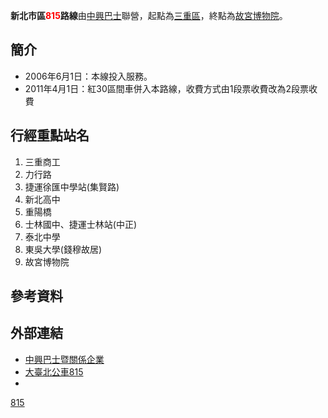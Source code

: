 {{Infobox Bus Route
| number = 新北市區<font color="red">815</font>路線
| image =[[File:中興巴士797-FR_815.jpg|350px]]
| bgcolor = white
| fontcolor = red
| system = 新北市區
| manager = 新北市政府交通局運輸管理科
| operator = <!-- 注释出：[[File:CSGroupBusLogo.svg|50px]] -->中興巴士
| garage = 三重站
| garage1 =
| vehicle =
| start = 三重
| via = {{BS-map
|title=新北市區公車815路線站牌
|legend=0
|lua=1
|collapse =
|map=
KBHFa~~ 三重站
BHF~~ 仙公廟
BHF~~ 博愛新村
BHF~~ 三重商工（中正北路）
BHF~~ 忠孝路
BHF~~ 力行路
BHF~~ 永福街口
BHF~~ 義天宮
BHF~~ 幸福戲院
uBS2+l\uBS2+r
[[File:The_seal_of_Department_of_Rapid_Transit_Systems,_Taipei_City_Government_20140108.svg|20px]]捷運徐匯中學站! !uBHF(R)f\uBHF(L)g~~徐匯中學
uBS2l\uBS2r
uBHF~~ [[File:The_seal_of_Department_of_Rapid_Transit_Systems,_Taipei_City_Government_20140108.svg|20px]]捷運徐匯中學站（集賢路）
uBHF~~ 尼加拉瓜公園
uBHF~~ 集賢路
uBHF~~ 五華街口
uBHF~~ 分子尾
uBHF~~ 新北高中
uBHF~~ 五華國小
uhKRZWae~~ 重陽橋
uBHF~~ 重陽橋
uhKRZWae~~ 百齡橋
uBHF~~ 陽明高中
uBHF~~ 士林區行政中心（中正）
uBHF~~ 士林國中
uBHF~~ [[File:The_seal_of_Department_of_Rapid_Transit_Systems,_Taipei_City_Government_20140108.svg|20px]]捷運士林站（中正）
BHF~~ 福林國小
BHF~~ 士林官邸
BHF~~ 泰北中學
BHF~~ 雙溪公園
BHF~~ 梅林新村
BHF~~ 東吳大學（錢穆故居）
BHF(L)g~~ 中影文化城
BHF(L)g~~ 故宮路口
BHF~~ 外雙溪
KBHFe~~ 故宮博物院（門口）
}}
| via1 =
| end = 故宮博物院
| length =
| level = 05:30～22:30
| level1 =
| frequency = 尖峰：10～12分<br /> 離峰：15～20分<br /> 例假日：15～20分
| frequency1 =
| time =
| fare = 台北聯營兩段票
| section_fare_1 = 捷運徐匯中學站
| section_fare_buffer_1 = 捷運士林站
| section_fare_2 =捷運士林站
| section_fare_buffer_2 =徐匯中學
| other_route =
| compete =
}}

'''新北市區<font color="red">815</font>路線'''由[[中興巴士|中興巴士]]聯營，起點為[[三重區|三重區]]，終點為[[國立故宮博物院|故宮博物院]]。

==簡介==
*2006年6月1日：本線投入服務。
*2011年4月1日：紅30區間車併入本路線，收費方式由1段票收費改為2段票收費

==行經重點站名==
#三重商工
#力行路
#捷運徐匯中學站(集賢路)
#新北高中
#重陽橋
#士林國中、捷運士林站(中正)
#泰北中學
#東吳大學(錢穆故居)
#故宮博物院

==參考資料==

==外部連結==
*[http://www.csgroup-bus.com.tw/  中興巴士暨關係企業] {{Wayback|url=http://www.csgroup-bus.com.tw/ |date=20160829021456 }} 
*[https://ebus.gov.taipei/EBus/VsSimpleMap?gb=0&routeid=0400081500 大臺北公車815] {{Wayback|url=https://ebus.gov.taipei/EBus/VsSimpleMap?gb=0&routeid=0400081500 |date=20210417012602 }}
*{{facebook|TransTaipei|暢行台北公車客運資訊站}}

{{新北市區公車路線}}
{{台北聯營公車路線}}
{{台北聯營公車}}
[[Category:新北市區公車路線|815]]